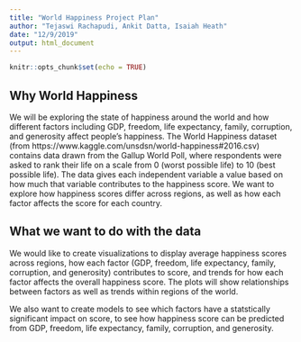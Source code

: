 ```yaml
---
title: "World Happiness Project Plan"
author: "Tejaswi Rachapudi, Ankit Datta, Isaiah Heath"
date: "12/9/2019"
output: html_document
---
```


```r
knitr::opts_chunk$set(echo = TRUE)
```

## Why World Happiness 

We will be exploring the state of happiness around the world and how different factors including GDP, freedom, life expectancy, family, corruption, and generosity affect people's happiness. The World Happiness dataset (from https://www.kaggle.com/unsdsn/world-happiness#2016.csv) contains data drawn from the Gallup World Poll, where respondents were asked to rank their life on a scale from 0 (worst possible life) to 10 (best possible life). The data gives each independent variable a value based on how much that variable contributes to the happiness score. We want to explore how happiness scores differ across regions, as well as how each factor affects the score for each country. 

## What we want to do with the data

We would like to create visualizations to display average happiness scores across regions, how each factor (GDP, freedom, life expectancy, family, corruption, and generosity) contributes to score, and trends for how each factor affects the overall happiness score.
The plots will show relationships between factors as well as trends within regions of the world.

We also want to create models to see which factors have a statstically significant impact on score, to see how happiness score can be predicted from GDP, freedom, life expectancy, family, corruption, and generosity. 
